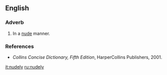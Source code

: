 ==English==

===Adverb===
{{en-adv}}

# In a [[nude]] manner.

===References===
* ''Collins Concise Dictionary, Fifth Edition'', HarperCollins Publishers, 2001.

[[it:nudely]]
[[ru:nudely]]